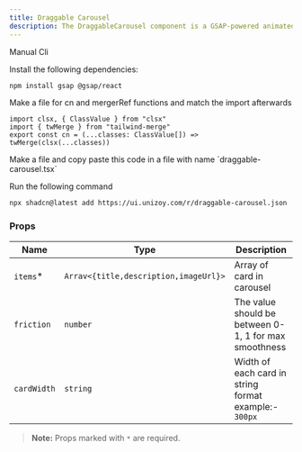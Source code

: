 ```yaml
---
title: Draggable Carousel
description: The DraggableCarousel component is a GSAP-powered animated carousel which has inertia.
---
```


<ComponentPreview
  name="draggable-carousel-demo"
  className="[&_.preview>[data-orientation=vertical]]:sm:max-w-[70%]"
/>

<CodeTabs>

<TabsList>
  <TabsTrigger value="manual">Manual</TabsTrigger>
  <TabsTrigger value="cli">Cli</TabsTrigger>
</TabsList>

<TabsContent value="manual">

<Steps>

<Step>Install the following dependencies:</Step>

```bash
npm install gsap @gsap/react
```

<Step>
  Make a file for cn and mergerRef functions and match the import
  afterwards
</Step>

```tsx
import clsx, { ClassValue } from "clsx"
import { twMerge } from "tailwind-merge"
export const cn = (...classes: ClassValue[]) => twMerge(clsx(...classes))
```

<Step>
  Make a file and copy paste this code in a file with name
  `draggable-carousel.tsx`
</Step>

<ComponentSource name="draggable-carousel" />

</Steps>

</TabsContent>

<TabsContent value="cli">

<Steps>

<Step>Run the following command </Step>

```bash
npx shadcn@latest add https://ui.unizoy.com/r/draggable-carousel.json
```

</Steps>

</TabsContent>

</CodeTabs>

### Props

| Name        | Type                                  | Description                                           |
| ----------- | ------------------------------------- | ----------------------------------------------------- |
| `items`\*   | `Arrav<{title,description,imageUrl}>` | Array of card in carousel                             |
| `friction`  | `number`                              | The value should be between 0-1, 1 for max smoothness |
| `cardWidth` | `string`                              | Width of each card in string format example:- `300px` |

> **Note:** Props marked with `*` are required.
